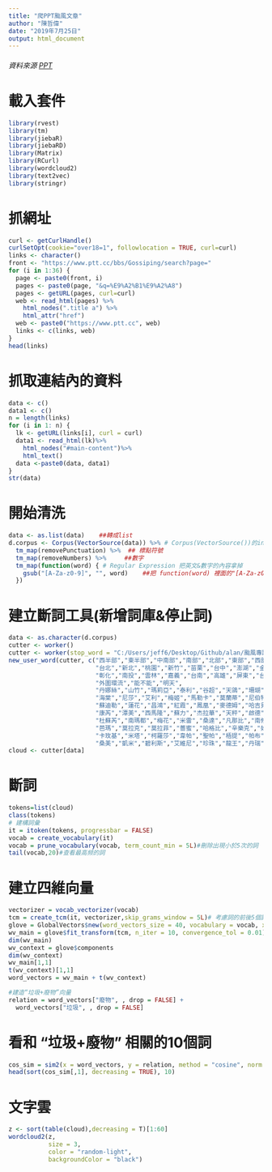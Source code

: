 ```yaml
---
title: "爬PPT颱風文章"
author: "陳哲偉"
date: "2019年7月25日"
output: html_document
---
```

###### 資料來源 [PPT](https://www.ptt.cc/bbs/Gossiping/search?page=1&q=%E9%A2%B1%E9%A2%A8)

# 載入套件
```r
library(rvest)
library(tm)
library(jiebaR)
library(jiebaRD)
library(Matrix)
library(RCurl)
library(wordcloud2)
library(text2vec)
library(stringr)
```

# 抓網址
```r
curl <- getCurlHandle()
curlSetOpt(cookie="over18=1", followlocation = TRUE, curl=curl)
links <- character()
front <- "https://www.ptt.cc/bbs/Gossiping/search?page="
for (i in 1:36) {
  page <- paste0(front, i)
  pages <- paste0(page, "&q=%E9%A2%B1%E9%A2%A8")
  pages <- getURL(pages, curl=curl)
  web <- read_html(pages) %>%
    html_nodes(".title a") %>%
    html_attr("href")
  web <- paste0("https://www.ptt.cc", web)
  links <- c(links, web)
}
head(links)
```

# 抓取連結內的資料
```r
data <- c()
data1 <- c()
n = length(links)
for (i in 1: n) {
  lk <- getURL(links[i], curl = curl)
  data1 <- read_html(lk)%>%
    html_nodes("#main-content")%>%
    html_text()
  data <-paste0(data, data1)
}
str(data)
```

# 開始清洗
```r
data <- as.list(data)    ##轉成list
d.corpus <- Corpus(VectorSource(data)) %>% # Corpus(VectorSource())的input是list
  tm_map(removePunctuation) %>%  ## 標點符號
  tm_map(removeNumbers) %>%     ##數字
  tm_map(function(word) { # Regular Expression 把英文&數字的內容拿掉
    gsub("[A-Za-z0-9]", "", word)    ##把 function(word) 裡面的"[A-Za-z0-9]" 換成 ""
  })

```

# 建立斷詞工具(新增詞庫&停止詞)
```r
data <- as.character(d.corpus)
cutter <- worker()
cutter <- worker(stop_word = "C:/Users/jeff6/Desktop/Github/alan/颱風專題/ptt/a.txt")
new_user_word(cutter, c("西半部","東半部","中南部","南部","北部","東部","西部","東北部","基隆",
                        "台北","新北","桃園","新竹","苗栗","台中","澎湖","金門","連江","馬祖",
                        "彰化","南投","雲林","嘉義","台南","高雄","屏東","台東","花蓮","宜蘭",
                        "外圍環流","能不能","明天",
                        "丹娜絲","山竹","瑪莉亞","泰利","谷超","天鴿","珊瑚","馬莎",
                        "海棠","尼莎","艾利","梅姬","馬勒卡","莫蘭蒂","尼伯特","杜鵑","天鵝",
                        "蘇迪勒","蓮花","昌鴻","紅霞","鳳凰","麥德姆","哈吉貝","菲特","天兔",
                        "康芮","潭美","西馬隆","蘇力","杰拉華","天秤","啟德","海葵","蘇拉",
                        "杜蘇芮","南瑪都","梅花","米雷","桑達","凡那比","南修","萊羅克",
                        "芭瑪","莫拉克","莫拉菲","薔蜜","哈格比","辛樂克","如麗","鳳凰",
                        "卡玫基","米塔","柯羅莎","韋帕","聖帕","梧提","帕布","珊珊","寶發",
                        "桑美","凱米","碧利斯","艾維尼","珍珠","龍王","丹瑞","卡努"))
cloud <- cutter[data]
```
# 斷詞
```r
tokens=list(cloud)
class(tokens)
# 建構詞彙
it = itoken(tokens, progressbar = FALSE)
vocab = create_vocabulary(it)
vocab = prune_vocabulary(vocab, term_count_min = 5L)#刪除出現小於5次的詞
tail(vocab,20)#查看最高频的詞
```


# 建立四維向量
```r
vectorizer = vocab_vectorizer(vocab)
tcm = create_tcm(it, vectorizer,skip_grams_window = 5L)# 考慮詞的前後5個詞
glove = GlobalVectors$new(word_vectors_size = 40, vocabulary = vocab, x_max = 10)
wv_main = glove$fit_transform(tcm, n_iter = 10, convergence_tol = 0.01)
dim(wv_main)
wv_context = glove$components
dim(wv_context)
wv_main[1,1]
t(wv_context)[1,1]
word_vectors = wv_main + t(wv_context)

#建造“垃圾+廢物”向量
relation = word_vectors["廢物", , drop = FALSE] +
  word_vectors["垃圾", , drop = FALSE]

```

# 看和 “垃圾+廢物” 相關的10個詞
```r
cos_sim = sim2(x = word_vectors, y = relation, method = "cosine", norm = "l2")
head(sort(cos_sim[,1], decreasing = TRUE), 10)
```

# 文字雲
```r
z <- sort(table(cloud),decreasing = T)[1:60]
wordcloud2(z,
           size = 3,
           color = "random-light",
           backgroundColor = "black")

```


